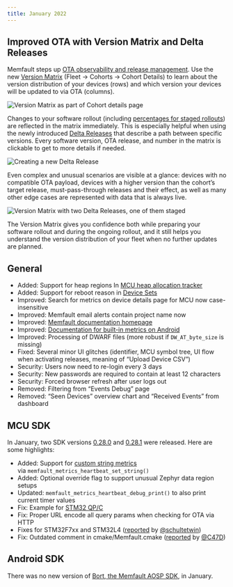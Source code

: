```yaml
---
title: January 2022
---
```


## Improved OTA with Version Matrix and Delta Releases

Memfault steps up
[OTA observability and release management](/docs/platform/ota). Use the new
[Version Matrix](/docs/platform/ota#cohort-version-management) (Fleet → Cohorts
→ Cohort Details) to learn about the version distribution of your devices (rows)
and which version your devices will be updated to via OTA (columns).

![Version Matrix as part of Cohort details page](/img/blog/2022-01-31-CohortDetailsMatrixScenarioE-min.png)

Changes to your software rollout (including
[percentages for staged rollouts](/docs/platform/ota/#staged-rollout-of-a-release))
are reflected in the matrix immediately. This is especially helpful when using
the newly introduced [Delta Releases](/docs/platform/ota/#delta-releases) that
describe a path between specific versions. Every software version, OTA release,
and number in the matrix is clickable to get to more details if needed.

![Creating a new Delta Release](/img/blog/2022-01-31-createDeltaRelease-min.png)

Even complex and unusual scenarios are visible at a glance: devices with no
compatible OTA payload, devices with a higher version than the cohort’s target
release, must-pass-through releases and their effect, as well as many other edge
cases are represented with data that is always live.

![Version Matrix with two Delta Releases, one of them staged](/img/blog/2022-01-31-versionMatrixScenarioC-min.png)

The Version Matrix gives you confidence both while preparing your software
rollout and during the ongoing rollout, and it still helps you understand the
version distribution of your fleet when no further updates are planned.

<!-- truncate -->

## General

- Added: Support for heap regions In
  [MCU heap allocation tracker](/docs/mcu/heap-stats/)
- Added: Support for reboot reason in
  [Device Sets](/docs/platform/projects-and-fleets/#device-sets)
- Improved: Search for metrics on device details page for MCU now
  case-insensitive
- Improved: Memfault email alerts contain project name now
- Improved: [Memfault documentation homepage](https://docs.memfault.com)
- Improved:
  [Documentation for built-in metrics on Android](/docs/android/android-builtin-metrics)
- Improved: Processing of DWARF files (more robust if `DW_AT_byte_size` is
  missing)
- Fixed: Several minor UI glitches (identifier, MCU symbol tree, UI flow when
  activating releases, meaning of “Upload Device CSV”)
- Security: Users now need to re-login every 3 days
- Security: New passwords are required to contain at least 12 characters
- Security: Forced browser refresh after user logs out
- Removed: Filtering from “Events Debug” page
- Removed: “Seen Devices” overview chart and “Received Events” from dashboard

## MCU SDK

In January, two SDK versions
[0.28.0](https://github.com/memfault/memfault-firmware-sdk/blob/master/CHANGES.md#changes-between-memfault-sdk-0280-and-sdk-0273---jan-4-2022)
and
[0.28.1](https://github.com/memfault/memfault-firmware-sdk/blob/master/CHANGES.md#changes-between-memfault-sdk-0281-and-sdk-0280---jan-20-2022)
were released. Here are some highlights:

- Added: Support for [custom string metrics](/docs/mcu/metrics-api/)
  via `memfault_metrics_heartbeat_set_string()`
- Added: Optional override flag to support unusual Zephyr data region setups
- Updated: `memfault_metrics_heartbeat_debug_print()` to also print current
  timer values
- Fix: Example for
  [STM32 QP/C](https://github.com/memfault/memfault-firmware-sdk/blob/master/examples/qp)
- Fix: Proper URL encode all query params when checking for OTA via HTTP
- Fixes for STM32F7xx and STM32L4
  ([reported](https://github.com/memfault/memfault-firmware-sdk/pull/22) by
  [@schultetwin](https://github.com/schultetwin))
- Fix: Outdated comment in cmake/Memfault.cmake
  ([reported](https://github.com/memfault/memfault-firmware-sdk/issues/21) by
  [@C47D](https://github.com/C47D))

## Android SDK

There was no new version of
[Bort, the Memfault AOSP SDK](https://github.com/memfault/bort), in January.
